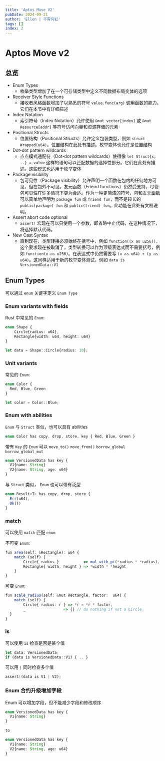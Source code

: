 ```yaml
---
title: 'Aptos Move V2'
pubDate: 2024-09-21
author: 'Ellen | 不霁何虹'
tags: []
index: 2
---
```


# Aptos Move v2

## 总览

- Enum Types
    - 枚举类型增加了在一个可存储类型中定义不同数据布局变体的选项
- Receiver Style Functions
    - 接收者风格函数增加了以熟悉的符号 `value.func(arg)` 调用函数的能力。它们在本节中有详细描述
- Index Notation
    - 索引符号（Index Notation）允许使用 `&mut vector[index]` 或 `&mut Resource[addr]` 等符号访问向量和资源存储的元素
- Positional Structs
    - 位置结构（Positional Structs）允许定义包装类型，例如 `struct Wrapped(u64)`。位置结构在此处有描述。枚举变体也允许是位置结构
- Dot-dot pattern wildcards
    - 点点模式通配符（Dot-dot pattern wildcards）使得像 `let Struct{x, ..} = value` 这样的语句可以匹配数据的选择性部分。它们在此处有描述。这些模式也适用于枚举变体
- Package visibility
    - 包可见性（Package visibility）允许声明一个函数在包内的任何地方可见，但在包外不可见。友元函数（Friend functions）仍然受支持，尽管包可见性在许多情况下更为合适。作为一种更简洁的符号，包和友元函数可以简单地声明为 `package fun` 或 `friend fun`，而不是较长的 `public(package) fun` 和 `public(friend) fun`。此功能在此处有文档说明。
- Assert abort code optional
    - `assert!` 宏现在可以只使用一个参数，即省略中止代码，在这种情况下，将选择默认代码。
- New Cast Syntax
    - 直到现在，类型转换必须始终在括号中，例如 `function((x as u256))`。这个要求现在被取消了，类型转换可以作为顶级表达式而不需要括号，例如 `function(x as u256)`。在表达式中仍然需要写 `(x as u64) + (y as u64)`。这同样适用于新的枚举变体测试，例如 `data is VersionedData::V1`

## Enum Types

可以通过 `enum` 关键字定义 `Enum Type `

### Enum variants with fields
Rust 中常见的 `Enum`:
```ts
enum Shape {
    Circle{radius: u64},
    Rectangle{width: u64, height: u64}
}

let data = Shape::Circle{radius: 10};
```

### Unit variants
常见的 `Enum`:
```ts
enum Color {
  Red, Blue, Green
}

let color = Color::Blue;
```

### Enum with abilities
`Enum` 与 `Struct` 类似，也可以具有 abilities
```ts
enum Color has copy, drop, store, key { Red, Blue, Green }
```

带有 `Key` 的 `Enum` 可以 `move_to()`  `move_from()` `borrow_global` `borrow_global_mut`
```ts
enum VersionedData has key {
  V1{name: String}
  V2{name: String, age: u64}
}
```

与 `Struct` 类似， `Enum` 也可以带有泛型
```ts
enum Result<T> has copy, drop, store {
  Err(u64),
  Ok(T)
}
```

### match

可以使用 `match` 匹配 `enum`

不可变 `Enum`:
```ts
fun area(self: &Rectangle): u64 {
    match (self) {
        Circle{ radius }           => mul_with_pi(*radius * *radius),
        Rectangle{ width, height } => *width * *height
    }
}
```
可变 `Enum`:
```ts
fun scale_radius(self: &mut Rectangle, factor:  u64) {
    match (self) {
        Circle{ radius: r } => *r = *r * factor,
        _                 => {} // do nothing if not a Circle
  }
}
```

### is

可以使用 `is` 检查是否是某个值
```ts
let data: VersionedData;
if (data is VersionedData::V1) { .. }
```

可以用 `|` 同时检查多个值
```ts
assert!(data is V1 | V2);
```

### Enum 合约升级增加字段

Enum 可以增加字段，但不能减少字段和修改顺序
```ts
enum VersionedData has key {
  V1{name: String}
}
 
to

enum VersionedData has key {
  V1{name: String}
  V2{name: String, age: u64}
}
```